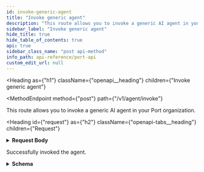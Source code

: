 ```yaml
---
id: invoke-generic-agent
title: "Invoke generic agent"
description: "This route allows you to invoke a generic AI agent in your Port organization."
sidebar_label: "Invoke generic agent"
hide_title: true
hide_table_of_contents: true
api: true
sidebar_class_name: "post api-method"
info_path: api-reference/port-api
custom_edit_url: null
---
```



<Heading
  as={"h1"}
  className={"openapi__heading"}
  children={"Invoke generic agent"}
>
</Heading>

<MethodEndpoint
  method={"post"}
  path={"/v1/agent/invoke"}
>
</MethodEndpoint>

This route allows you to invoke a generic AI agent in your Port organization.

<Heading
  id={"request"}
  as={"h2"}
  className={"openapi-tabs__heading"}
  children={"Request"}
>
</Heading>

<MimeTabs>
<TabItem label={"application/json"} value={"application/json"}>
<SchemaTabs>
<TabItem label={"Schema"} value={"Schema"}>
<details style={{}} className={"openapi-markdown__details"}>
<summary style={{}}>
<strong>Request Body</strong>
</summary>
<div style={{"textAlign":"left","marginLeft":"1rem"}}>
<SchemaItem
  collapsible={false}
  name={"prompt"}
  required={true}
  schemaName={"string"}
  qualifierMessage={undefined}
  schema={{"type":"string","description":"The prompt to send to the AI agent"}}
>
</SchemaItem>
</div>
</details>
</TabItem>
<TabItem label={"Example"} value={"Example"}>
<ResponseSamples
  responseExample={`{
  "prompt": "Who is on call for the payments service?"
}`}
  language={"json"}
>
</ResponseSamples>
</TabItem>
</SchemaTabs>
</TabItem>
</MimeTabs>

<div>
<ApiTabs>
<TabItem label={"200"} value={"200"}>
<div>

Successfully invoked the agent.

</div>
<div>
<MimeTabs className={"openapi-tabs__mime"}>
<TabItem label={"application/json"} value={"application/json"}>
<SchemaTabs className={"openapi-tabs__schema"}>
<TabItem label={"Schema"} value={"Schema"}>
<details style={{}} className={"openapi-markdown__details response"}>
<summary style={{}} className={"openapi-markdown__details-summary-response"}>
<strong>Schema</strong>
</summary>
<div style={{"textAlign":"left","marginLeft":"1rem"}}>
<SchemaItem
  collapsible={false}
  name={"ok"}
  required={true}
  schemaName={"boolean"}
  qualifierMessage={"**Possible values:** [`true`]"}
  schema={{"type":"boolean","enum":[true]}}
>
</SchemaItem>
<SchemaItem
  collapsible={true}
  name={"invocation"}
  required={true}
  schemaName={"object"}
  qualifierMessage={undefined}
  schema={{"type":"object","properties":{"identifier":{"type":"string","description":"The unique identifier for this invocation"}}}}
>
</SchemaItem>
</div>
</details>
</TabItem>
<TabItem label={"Example"} value={"Example"}>
<ResponseSamples
  responseExample={`{
  "ok": true,
  "invocation": {
    "identifier": "742c2dfb-b96b-46a1-a3c1-215c2b492d05"
  }
}`}
  language={"json"}
>
</ResponseSamples>
</TabItem>
</SchemaTabs>
</TabItem>
</MimeTabs>
</div>
</TabItem>
</ApiTabs>
</div> 